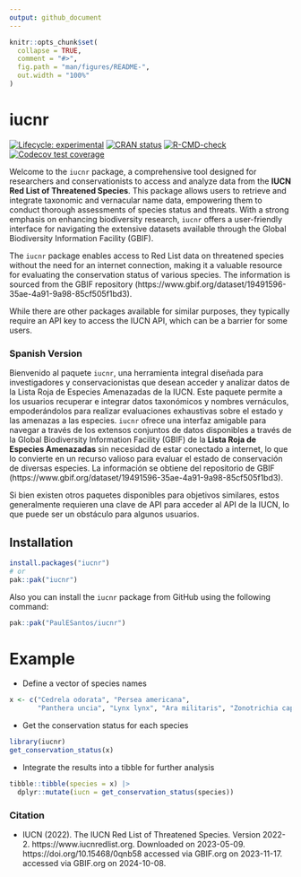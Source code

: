 ```yaml
---
output: github_document
---
```


<!-- README.md is generated from README.Rmd. Please edit that file -->

```r
knitr::opts_chunk$set(
  collapse = TRUE,
  comment = "#>",
  fig.path = "man/figures/README-",
  out.width = "100%"
)
```

# iucnr

<!-- badges: start -->
[![Lifecycle: experimental](https://img.shields.io/badge/lifecycle-experimental-orange.svg)](https://lifecycle.r-lib.org/articles/stages.html#experimental)
[![CRAN status](https://www.r-pkg.org/badges/version/iucnr)](https://CRAN.R-project.org/package=iucnr)
[![R-CMD-check](https://github.com/PaulESantos/iucnr/actions/workflows/R-CMD-check.yaml/badge.svg)](https://github.com/PaulESantos/iucnr/actions/workflows/R-CMD-check.yaml)
[![Codecov test coverage](https://codecov.io/gh/PaulESantos/iucnr/graph/badge.svg)](https://app.codecov.io/gh/PaulESantos/iucnr)
<!-- badges: end -->

Welcome to the `iucnr` package, a comprehensive tool designed for researchers and conservationists to access and analyze data from the **IUCN Red List of Threatened Species**. This package allows users to retrieve and integrate taxonomic and vernacular name data, empowering them to conduct thorough assessments of species status and threats. With a strong emphasis on enhancing biodiversity research, `iucnr` offers a user-friendly interface for navigating the extensive datasets available through the Global Biodiversity Information Facility (GBIF).

The `iucnr` package enables access to Red List data on threatened species without the need for an internet connection, making it a valuable resource for evaluating the conservation status of various species. The information is sourced from the GBIF repository (https://www.gbif.org/dataset/19491596-35ae-4a91-9a98-85cf505f1bd3).

While there are other packages available for similar purposes, they typically require an API key to access the IUCN API, which can be a barrier for some users.

### Spanish Version

Bienvenido al paquete `iucnr`, una herramienta integral diseñada para investigadores y conservacionistas que desean acceder y analizar datos de la Lista Roja de Especies Amenazadas de la IUCN. Este paquete permite a los usuarios recuperar e integrar datos taxonómicos y nombres vernáculos, empoderándolos para realizar evaluaciones exhaustivas sobre el estado y las amenazas a las especies. `iucnr` ofrece una interfaz amigable para navegar a través de los extensos conjuntos de datos disponibles a través de la Global Biodiversity Information Facility (GBIF) de la **Lista Roja de Especies Amenazadas** sin necesidad de estar conectado a internet, lo que lo convierte en un recurso valioso para evaluar el estado de conservación de diversas especies. La información se obtiene del repositorio de GBIF (https://www.gbif.org/dataset/19491596-35ae-4a91-9a98-85cf505f1bd3).

Si bien existen otros paquetes disponibles para objetivos similares, estos generalmente requieren una clave de API para acceder al API de la IUCN, lo que puede ser un obstáculo para algunos usuarios.

## Installation

``` r
install.packages("iucnr")
# or
pak::pak("iucnr")
```

Also you can install the `iucnr` package from GitHub using the
following command:

``` r
pak::pak("PaulESantos/iucnr")
```

# Example

-  Define a vector of species names

```r
x <- c("Cedrela odorata", "Persea americana", 
       "Panthera uncia", "Lynx lynx", "Ara militaris", "Zonotrichia capencis")
```
 -  Get the conservation status for each species

```r
library(iucnr)
get_conservation_status(x)
```
 - Integrate the results into a tibble for further analysis

```r
tibble::tibble(species = x) |> 
  dplyr::mutate(iucn = get_conservation_status(species))
```

### Citation
 - IUCN (2022). The IUCN Red List of Threatened Species. Version 2022-2. https://www.iucnredlist.org. Downloaded on 2023-05-09. https://doi.org/10.15468/0qnb58 accessed via GBIF.org on 2023-11-17. accessed via GBIF.org on 2024-10-08.
